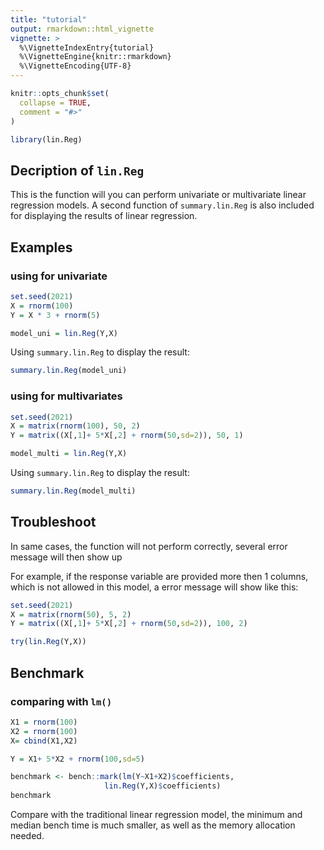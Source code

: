 ```yaml
---
title: "tutorial"
output: rmarkdown::html_vignette
vignette: >
  %\VignetteIndexEntry{tutorial}
  %\VignetteEngine{knitr::rmarkdown}
  %\VignetteEncoding{UTF-8}
---
```


```r
knitr::opts_chunk$set(
  collapse = TRUE,
  comment = "#>"
)
```

```r
library(lin.Reg)
```

## Decription of `lin.Reg`
This is the function will you can perform univariate or multivariate linear regression models. A second function of `summary.lin.Reg` is also included for displaying the results of linear regression.

## Examples
### using for univariate
```r
set.seed(2021)
X = rnorm(100)
Y = X * 3 + rnorm(5)

model_uni = lin.Reg(Y,X)
```

Using `summary.lin.Reg` to display the result:
```r
summary.lin.Reg(model_uni)
```


### using for multivariates
```r
set.seed(2021)
X = matrix(rnorm(100), 50, 2)
Y = matrix((X[,1]+ 5*X[,2] + rnorm(50,sd=2)), 50, 1)

model_multi = lin.Reg(Y,X)
```

Using `summary.lin.Reg` to display the result:
```r
summary.lin.Reg(model_multi)
```

## Troubleshoot
In same cases, the function will not perform correctly, several error message will then show up

For example, if the response variable are provided more then 1 columns, which is not allowed in this model, a error message will show like this:
```r
set.seed(2021)
X = matrix(rnorm(50), 5, 2)
Y = matrix((X[,1]+ 5*X[,2] + rnorm(50,sd=2)), 100, 2)

try(lin.Reg(Y,X))
```


## Benchmark
### comparing with `lm()`
```r
X1 = rnorm(100)
X2 = rnorm(100)
X= cbind(X1,X2)

Y = X1+ 5*X2 + rnorm(100,sd=5)

benchmark <- bench::mark(lm(Y~X1+X2)$coefficients, 
                     lin.Reg(Y,X)$coefficients)
benchmark
```

Compare with the traditional linear regression model, the minimum and median bench time is much smaller, as well as the memory allocation needed.
















